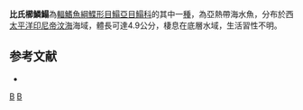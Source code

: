 {{Speciesbox
| taxon = Aseraggodes beauforti
| status = NE
| status_system = IUCN3.1
| binomial_authority = [[Chabanaud|Chabanaud]], 1930
| synonyms = 
}}

'''比氏櫛鱗鰨'''為[[輻鰭魚綱|輻鰭魚綱]][[鰈形目|鰈形目]][[鰨亞目|鰨亞目]][[鰨科|鰨科]]的其中一[[種|種]]，為亞熱帶海水魚，分布於西[[太平洋|太平洋]][[印尼|印尼]][[帝汶海|帝汶海]]海域，體長可達4.9公分，棲息在底層水域，生活習性不明。

==参考文献==
*{{FishBase_species|genus=Aseraggodes|species=beauforti |year=2014|month=4}}

{{taxonbar}}
[[Category:_1930年描述的鱼类|B]]
[[Category:櫛鱗鰨屬|B]]
